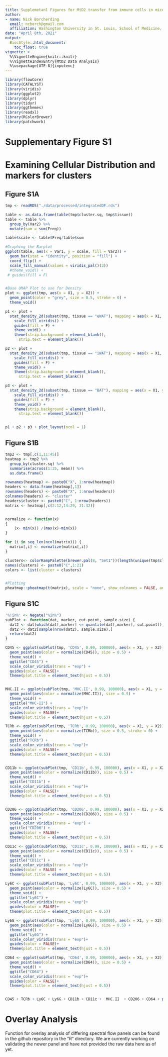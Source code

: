 ```yaml
---
title: Supplemetanl Figures for MtD2 transfer from immune cells in mice.
author: 
- name: Nick Borcherding
  email: ncborch@gmail.com
  affiliation: Washington University in St. Louis, School of Medicine, St. Louis, MO, USA
date: "April 8th, 2021"
output:
  BiocStyle::html_document:
    toc_float: true
vignette: >
  %\VignetteEngine{knitr::knitr}
  %\VignetteIndexEntry{MtD2 Data Analysis}
  %\usepackage[UTF-8]{inputenc}
---
```



```r
library(flowCore)
library(CATALYST)
library(viridis)
library(ggplot2)
library(dplyr)
library(tidyr)
library(ggthemes)
library(readxl)
library(RColorBrewer)
library(patchwork)
```

# Supplementary Figure S1

# Examining Cellular Distribution and markers for clusters

## Figure S1A
```r
tmp <- readRDS("./data/processed/integratedDF.rds")

table <- as.data.frame(table(tmp$cluster.sq, tmp$tissue))
table <- table %>%
  group_by(Var2) %>%
  mutate(sum = sum(Freq))

table$scale <- table$Freq/table$sum

#Graphing the Barplot
ggplot(table, aes(x = Var1, y = scale, fill = Var2)) +
  geom_bar(stat = "identity", position = "fill") + 
  coord_flip() + 
  scale_fill_manual(values = viridis_pal()(3)) 
  #theme_void() + 
 # guides(fill = F)


#Base UMAP Plot to use for Density
plot <- ggplot(tmp, aes(x = X1, y = X2)) + 
  geom_point(color = "grey", size = 0.5, stroke = 0) + 
  theme_void()

p1 <- plot + 
  stat_density_2d(subset(tmp, tissue == "eWAT"), mapping = aes(x = X1, y = X2, fill = ..level..), geom = "polygon")  + 
    scale_fill_viridis() + 
    guides(fill = F) + 
    theme_void() + 
    theme(strip.background = element_blank(),
      strip.text = element_blank())

p2 <- plot + 
  stat_density_2d(subset(tmp, tissue == "iWAT"), mapping = aes(x = X1, y = X2, fill = ..level..), geom = "polygon")  + 
    scale_fill_viridis() + 
    guides(fill = F) + 
    theme_void() + 
    theme(strip.background = element_blank(),
      strip.text = element_blank())

p3 <- plot + 
  stat_density_2d(subset(tmp, tissue == "BAT"), mapping = aes(x = X1, y = X2, fill = ..level..), geom = "polygon")  + 
    scale_fill_viridis() + 
    guides(fill = F) + 
    theme_void() + 
    theme(strip.background = element_blank(),
      strip.text = element_blank())


p1 + p2 + p3 + plot_layout(ncol = 1)
```

## Figure S1B
```r
tmp2 <- tmp[,c(1,11:45)]
heatmap <- tmp2 %>%
  group_by(cluster.sq) %>%
  summarise(across(1:35, mean)) %>%
  as.data.frame()

rownames(heatmap) <- paste0("X", 1:nrow(heatmap))
headers <- data.frame(heatmap[,1])
rownames(headers) <- paste0("X", 1:nrow(headers))
colnames(headers) <- "cluster"
headers$cluster <- paste0("C", 1:nrow(headers))
matrix <- heatmap[,c(2:12,14:29, 31:32)]


normalize <- function(x)
{
    (x- min(x)) /(max(x)-min(x))
}

for (i in seq_len(ncol(matrix))) {
  matrix[,i] <- normalize(matrix[,i])
}

clusters<- colorRampPalette(brewer.pal(8, "Set1"))(length(unique(tmp$cluster.sq)))
names(clusters) <- paste0("C",1:21)
colors <- list(cluster = clusters)


#Plotting
pheatmap::pheatmap(t(matrix), scale = "none", show_colnames = FALSE, annotation_col = headers, annotation_colors = colors, fontsize = 6, color = viridis_pal()(50)) 
```

## Figure S1C

```r
'%!in%' <- Negate("%in%")
subPlot <- function(dat, marker, cut.point, sample.size) {
  dat2 <- dat[which(dat[,marker] <= quantile(dat[,marker], cut.point)),]
  dat2 <- dat2[sample(nrow(dat2), sample.size),]
  return(dat2)
}

CD45 <- ggplot(subPlot(tmp, 'CD45', 0.99, 100000), aes(x = X1, y = X2)) + 
  geom_point(aes(color = normalize(CD45)), size = 0.5) + 
  theme_void() + 
  ggtitle("CD45") + 
  scale_color_viridis(trans = "exp") + 
  guides(color = FALSE)+ 
  theme(plot.title = element_text(hjust = 0.5))


MHC.II <- ggplot(subPlot(tmp, 'MHC.II', 0.99, 100000), aes(x = X1, y = X2)) + 
  geom_point(aes(color = normalize(MHC.II)), size = 0.5) + 
  theme_void() + 
  ggtitle("MHC-II") + 
  scale_color_viridis(trans = "exp")+ 
  guides(color = FALSE)+ 
  theme(plot.title = element_text(hjust = 0.5))

TCRb <- ggplot(subPlot(tmp, 'TCRb', 0.99, 100000), aes(x = X1, y = X2)) + 
  geom_point(aes(color = normalize(TCRb)), size = 0.5, stroke = 0) + 
  theme_void() + 
  ggtitle("TCRb") + 
  scale_color_viridis(trans = "exp")+ 
  guides(color = FALSE)+ 
  theme(plot.title = element_text(hjust = 0.5))


CD11b <- ggplot(subPlot(tmp, 'CD11b', 0.99, 100000), aes(x = X1, y = X2)) + 
  geom_point(aes(color = normalize(CD11b)), size = 0.5) + 
  theme_void() + 
  ggtitle("CD11b") + 
  scale_color_viridis(trans = "exp")+ 
  guides(color = FALSE)+ 
  theme(plot.title = element_text(hjust = 0.5))


CD206 <- ggplot(subPlot(tmp, 'CD206', 0.99, 100000), aes(x = X1, y = X2)) + 
  geom_point(aes(color = normalize(CD206)), size = 0.5) + 
  theme_void() + 
  scale_color_viridis(trans = "exp") + 
  ggtitle("CD206") + 
  guides(color = FALSE)+ 
  theme(plot.title = element_text(hjust = 0.5))

CD11c <- ggplot(subPlot(tmp, 'CD11c', 0.99, 100000), aes(x = X1, y = X2)) + 
  geom_point(aes(color = normalize(CD11c)), size = 0.5) + 
  theme_void() + 
  ggtitle("CD11c") + 
  scale_color_viridis(trans = "exp")+ 
  guides(color = FALSE) + 
  theme(plot.title = element_text(hjust = 0.5))

Ly6C <- ggplot(subPlot(tmp, 'Ly6C', 0.99, 100000), aes(x = X1, y = X2)) + 
  geom_point(aes(color = normalize(Ly6C)), size = 0.5) + 
  theme_void() + 
  ggtitle("Ly6C") + 
  scale_color_viridis(trans = "exp")+ 
  guides(color = FALSE)+ 
  theme(plot.title = element_text(hjust = 0.5))

Ly6G <- ggplot(subPlot(tmp, 'Ly6G', 0.99, 100000), aes(x = X1, y = X2)) + 
  geom_point(aes(color = normalize(Ly6G)), size = 0.5) + 
  theme_void() + 
  ggtitle("Ly6G") + 
  scale_color_viridis(trans = "exp")+ 
  guides(color = FALSE)+ 
  theme(plot.title = element_text(hjust = 0.5))

CD64 <- ggplot(subPlot(tmp, 'CD64', 0.99, 100000), aes(x = X1, y = X2)) + 
  geom_point(aes(color = normalize(CD64)), size = 0.5) + 
  theme_void() + 
  ggtitle("CD64") + 
  scale_color_viridis(trans = "exp")+ 
  guides(color = FALSE)+ 
  theme(plot.title = element_text(hjust = 0.5))


CD45 + TCRb + Ly6C + Ly6G + CD11b + CD11c +  MHC.II  + CD206 + CD64 + plot_layout(ncol = 3)
```

# Overlay Analysis

Function for overlay analysis of differing spectral flow panels can be found in the github repository in the "R" directory. We are currently working on validating the newer panel and have not provided the raw data here as of yet. 

